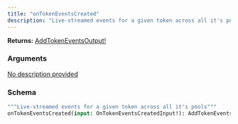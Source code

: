 ```yaml
---
title: "onTokenEventsCreated"
description: "Live-streamed events for a given token across all it's pools"
---
```


**Returns:** [AddTokenEventsOutput!](/api-reference/types/addtokeneventsoutput)

### Arguments

<a href="/api-reference/types/ontokeneventscreatedinput">
  <ResponseField name="input" type="OnTokenEventsCreatedInput!" required>
    No description provided
  </ResponseField>
</a>

### Schema


```graphql 
"""Live-streamed events for a given token across all it's pools"""
onTokenEventsCreated(input: OnTokenEventsCreatedInput!): AddTokenEventsOutput!
```
